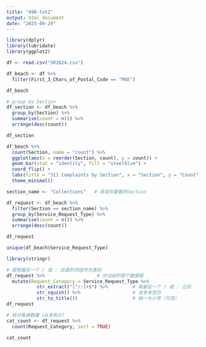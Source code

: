 ---
title: "490-tut2"
output: html_document
date: "2025-09-29"
---
```{r}
library(dplyr)
library(lubridate)
library(ggplot2)
```

```{r}
df <- read.csv("SR2024.csv")
```

```{r}
df_beach <- df %>%
  filter(First_3_Chars_of_Postal_Code == "M4E")

df_beach
```

```{r}
# group by Section
df_section <- df_beach %>%
  group_by(Section) %>%
  summarise(count = n()) %>%
  arrange(desc(count))

df_section
```

```{r}
df_beach %>%
  count(Section, name = "count") %>%
  ggplot(aes(x = reorder(Section, count), y = count)) +
  geom_bar(stat = "identity", fill = "steelblue") +
  coord_flip() +
  labs(title = "311 Complaints by Section", x = "Section", y = "Count") +
  theme_minimal()
```

```{r}
section_name <- "Collections"   # 改成你要看的Section

df_request <- df_beach %>%
  filter(Section == section_name) %>%
  group_by(Service_Request_Type) %>%
  summarise(count = n()) %>%
  arrange(desc(count))

df_request

```

```{r}
unique(df_beach$Service_Request_Type)
```

```{r}
library(stringr)

# 提取最后一个 / 或 : 后面的词组作为类别
df_request %>%                   # 你当前的那个数据框
  mutate(Request_Category = Service_Request_Type %>%
           str_extract("[^/:]+$") %>%         # 取最后一个 / 或 : 之后
           str_squish() %>%                   # 去多余空白
           str_to_title())                    # 统一大小写（可选）
df_request

# 统计每类数量（从多到少）
cat_count <- df_request %>%
  count(Request_Category, sort = TRUE)

cat_count
```
